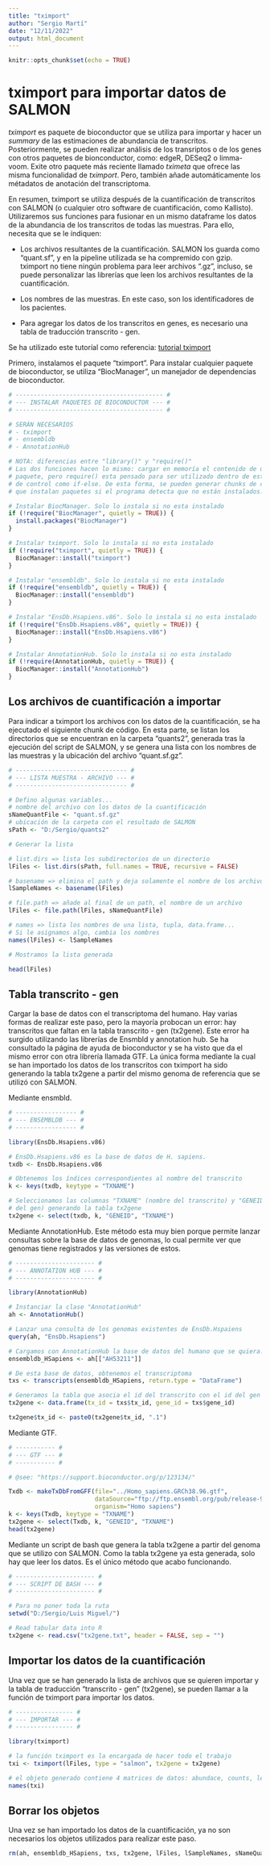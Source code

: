 ```yaml
---
title: "tximport"
author: "Sergio Martí"
date: "12/11/2022"
output: html_document
---
```


```r
knitr::opts_chunk$set(echo = TRUE)
```

# tximport para importar datos de SALMON

*tximport* es paquete de bioconductor que se utiliza para importar y hacer un *summary* de las estimaciones de abundancia de transcritos. Posteriormente, se pueden realizar análisis de los transriptos o de los genes con otros paquetes de bionconductor, como: edgeR, DESeq2 o limma-voom. Exite otro paquete más reciente llamado *tximeta* que ofrece las misma funcionalidad de *tximport*. Pero, también añade automáticamente los métadatos de anotación del transcriptoma.

En resumen, tximport se utiliza después de la cuantificación de transcritos con SALMON (o cualquier otro software de cuantificación, como Kallisto). Utilizaremos sus funciones para fusionar en un mismo dataframe los datos de la abundancia de los transcritos de todas las muestras. Para ello, necesita que se le índiquen:

-   Los archivos resultantes de la cuantificación. SALMON los guarda como "quant.sf", y en la pipeline utilizada se ha compremido con gzip. tximport no tiene ningún problema para leer archivos ".gz", incluso, se puede personalizar las librerías que leen los archivos resultantes de la cuantificación.

-   Los nombres de las muestras. En este caso, son los identificadores de los pacientes.

-   Para agregar los datos de los transcritos en genes, es necesario una tabla de traducción transcrito - gen.

Se ha utilizado este tutoríal como referencia: [tutorial tximport](https://bioconductor.org/packages/release/bioc/vignettes/tximport/inst/doc/tximport.html)

Primero, instalamos el paquete "tximport". Para instalar cualquier paquete de bioconductor, se utiliza "BiocManager", un manejador de dependencias de bioconductor.

```r
# ----------------------------------------- #
# --- INSTALAR PAQUETES DE BIOCONDUCTOR --- #
# ----------------------------------------- #

# SERÁN NECESARIOS
# - tximport
# - ensembldb
# - AnnotationHub

# NOTA: diferencias entre "library()" y "require()"
# Las dos funciones hacen lo mismo: cargar en memoría el contenido de un 
# paquete, pero require() esta pensado para ser utilizado dentro de estructuras
# de control como if-else. De esta forma, se pueden generar chunks de código
# que instalan paquetes si el programa detecta que no están instalados.

# Instalar BiocManager. Solo lo instala si no esta instalado
if (!require("BiocManager", quietly = TRUE)) {
  install.packages("BiocManager")
}

# Instalar tximport. Solo lo instala si no esta instalado
if (!require("tximport", quietly = TRUE)) {
  BiocManager::install("tximport")
}

# Instalar "ensembldb". Solo lo instala si no esta instalado
if (!require("ensembldb", quietly = TRUE)) {
  BiocManager::install("ensembldb")
}

# Instalar "EnsDb.Hsapiens.v86". Solo lo instala si no esta instalado
if (!require("EnsDb.Hsapiens.v86", quietly = TRUE)) {
  BiocManager::install("EnsDb.Hsapiens.v86")
}

# Instalar AnnotationHub. Solo lo instala si no esta instalado
if (!require(AnnotationHub, quietly = TRUE)) {
  BiocManager::install("AnnotationHub")
}

```

## Los archivos de cuantificación a importar

Para indicar a tximport los archivos con los datos de la cuantificación, se ha ejecutado el siguiente chunk de código. En esta parte, se listan los directorios que se encuentran en la carpeta "quants2", generada tras la ejecución del script de SALMON, y se genera una lista con los nombres de las muestras y la ubicación del archivo "quant.sf.gz".

```r
# ------------------------------- #
# --- LISTA MUESTRA - ARCHIVO --- #
# ------------------------------- #

# Defino algunas variables...
# nombre del archivo con los datos de la cuantificación
sNameQuantFile <- "quant.sf.gz"
# ubicación de la carpeta con el resultado de SALMON
sPath <- "D:/Sergio/quants2"

# Generar la lista

# list.dirs => lista los subdirectorios de un directorio
lFiles <- list.dirs(sPath, full.names = TRUE, recursive = FALSE)

# basename => elimina el path y deja solamente el nombre de los archivos
lSampleNames <- basename(lFiles)

# file.path => añade al final de un path, el nombre de un archivo
lFiles <- file.path(lFiles, sNameQuantFile)

# names => lista los nombres de una lista, tupla, data.frame... 
# Si le asignamos algo, cambia los nombres
names(lFiles) <- lSampleNames 

# Mostramos la lista generada

head(lFiles)
```

## Tabla transcrito - gen

Cargar la base de datos con el transcriptoma del humano. Hay varias formas de realizar este paso, pero la mayoría probocan un error: hay transcritos que faltan en la tabla transcrito - gen (tx2gene). Este error ha surgido utilizando las librerías de Ensmbld y annotation hub. Se ha consultado la página de ayuda de bioconductor y se ha visto que da el mismo error con otra librería llamada GTF. La única forma mediante la cual se han importado los datos de los transcritos con tximport ha sido generando la tabla tx2gene a partir del mismo genoma de referencia que se utilizó con SALMON.

Mediante ensmbld.

```r
# ----------------- #
# --- ENSEMBLDB --- #
# ----------------- #

library(EnsDb.Hsapiens.v86)

# EnsDb.Hsapiens.v86 es la base de datos de H. sapiens. 
txdb <- EnsDb.Hsapiens.v86

# Obtenemos los índices correspondientes al nombre del transcrito
k <- keys(txdb, keytype = "TXNAME")

# Seleccionamos las columnas "TXNAME" (nombre del transcrito) y "GENEID" (ID 
# del gen) generando la tabla tx2gene
tx2gene <- select(txdb, k, "GENEID", "TXNAME")
```

Mediante AnnotationHub. Este método esta muy bien porque permite lanzar consultas sobre la base de datos de genomas, lo cual permite ver que genomas tiene registrados y las versiones de estos.

```r
# ---------------------- #
# --- ANNOTATION HUB --- #
# ---------------------- #

library(AnnotationHub)

# Instanciar la clase "AnnotationHub"
ah <- AnnotationHub()

# Lanzar una consulta de los genomas existentes de EnsDb.Hspaiens
query(ah, "EnsDb.Hsapiens")

# Cargamos con AnnotationHub la base de datos del humano que se quiera...
ensembldb_HSapiens <- ah[["AH53211"]]

# De esta base de datos, obtenemos el transcriptoma
txs <- transcripts(ensembldb_HSapiens, return.type = "DataFrame")

# Generamos la tabla que asocia el id del transcrito con el id del gen
tx2gene <- data.frame(tx_id = txs$tx_id, gene_id = txs$gene_id)

tx2gene$tx_id <- paste0(tx2gene$tx_id, ".1")
```

Mediante GTF.

```r
# ----------- #
# --- GTF --- #
# ----------- #

# @see: "https://support.bioconductor.org/p/123134/"

Txdb <- makeTxDbFromGFF(file="../Homo_sapiens.GRCh38.96.gtf",
                        dataSource="ftp://ftp.ensembl.org/pub/release-96/gtf/homo_sapiens/Homo_sapiens.GRCh38.96.gtf.gz",
                        organism="Homo sapiens")
k <- keys(Txdb, keytype = "TXNAME")
tx2gene <- select(Txdb, k, "GENEID", "TXNAME")
head(tx2gene)
```

Mediante un script de bash que genera la tabla tx2gene a partir del genoma que se utilizo con SALMON. Como la tabla tx2gene ya esta generada, solo hay que leer los datos. Es el único método que acabo funcionando.

```r
# ---------------------- #
# --- SCRIPT DE BASH --- #
# ---------------------- #

# Para no poner toda la ruta
setwd("D:/Sergio/Luis Miguel/")

# Read tabular data into R
tx2gene <- read.csv("tx2gene.txt", header = FALSE, sep = "")
```

## Importar los datos de la cuantificación

Una vez que se han generado la lista de archivos que se quieren importar y la tabla de traducción "transcrito - gen" (tx2gene), se pueden llamar a la función de tximport para importar los datos.

```r
# ---------------- #
# --- IMPORTAR --- #
# ---------------- #

library(tximport)

# la función tximport es la encargada de hacer todo el trabajo
txi <- tximport(lFiles, type = "salmon", tx2gene = tx2gene)

# el objeto generado contiene 4 matrices de datos: abundace, counts, length y countsFromAbundance
names(txi)
```

## Borrar los objetos

Una vez se han importado los datos de la cuantificación, ya no son necesarios los objetos utilizados para realizar este paso.

```r
rm(ah, ensembldb_HSapiens, txs, tx2gene, lFiles, lSampleNames, sNameQuantFile, sPath)
```

